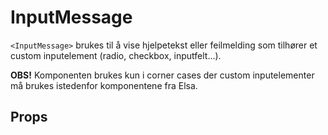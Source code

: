 
<Meta of={InputMessageStories} />

# InputMessage

<ComponentLinkRow
  docsHref="https://design.domstol.no/987b33f71/p/305b33-inputmessage/b/878177"
  githubHref="https://github.com/domstolene/designsystem/tree/main/packages/components/src/components/InputMessage"
  figmaHref="https://www.figma.com/file/ewqSDmkgqDQ5PyOsRp4V5b/?node-id=155%3A38"
  storybookHref="https://domstolene.github.io/designsystem/?path=/story/dds-components-inputmessage--default"
  withBottomSpacing
/>

`<InputMessage>` brukes til å vise hjelpetekst eller feilmelding som tilhører et custom inputelement (radio, checkbox, inputfelt...).

**OBS!** Komponenten brukes kun i corner cases der custom inputelementer må brukes istedenfor komponentene fra Elsa.

## Props

<Canvas of={InputMessageStories.Default} sourceState="shown" />
<Controls of={InputMessageStories.Default} />
